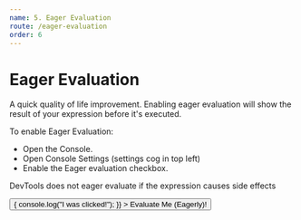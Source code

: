 ```yaml
---
name: 5. Eager Evaluation
route: /eager-evaluation
order: 6
---
```



# Eager Evaluation

A quick quality of life improvement. Enabling eager evaluation will show the result of your expression before it's executed.

To enable Eager Evaluation:

- Open the Console.
- Open Console Settings (settings cog in top left)
- Enable the Eager evaluation checkbox.

DevTools does not eager evaluate if the expression causes side effects

<Playground>
  <Button
    onClick={() => {
      console.log("I was clicked!");
    }}
  >
    Evaluate Me (Eagerly)!
  </Button>
</Playground>
